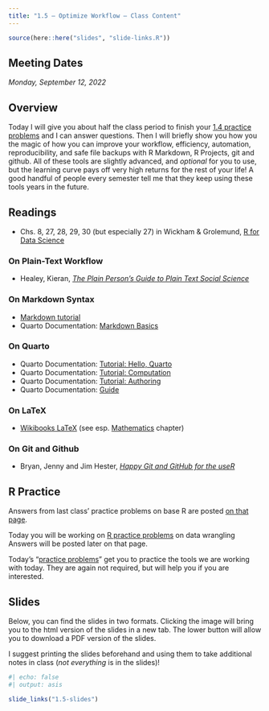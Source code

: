 ```yaml
---
title: "1.5 — Optimize Workflow — Class Content"
---
```


```r
source(here::here("slides", "slide-links.R"))
```

::: {.callout-note appearance="minimal"}
# Meeting Dates

*Monday, September 12, 2022*
:::

## <i class="fas fa-info-circle fa-lg"></i> Overview

Today I will give you about half the class period to finish your [1.4 practice problems](/r/1.5-r) and I can answer questions. Then I will briefly show you how you the magic of how you can improve your workflow, efficiency, automation, reproducibility, and safe file backups with R Markdown, R Projects, git and github. All of these tools are slightly advanced, and *optional* for you to use, but the learning curve pays off very high returns for the rest of your life! A good handful of people every semester tell me that they keep using these tools years in the future.

## <i class="fas fa-book-reader fa-lg"></i> Readings

- <i class="fas fa-external-link-square-alt"></i> Chs. 8, 27, 28, 29, 30 (but especially 27) in Wickham & Grolemund, [R for Data Science](http://r4ds.had.co.nz/)

### On Plain-Text Workflow

- Healey, Kieran, [*The Plain Person’s Guide to Plain Text Social Science*](http://plain-text.co/)

### On Markdown Syntax

- [Markdown tutorial](https://www.markdowntutorial.com/)
- Quarto Documentation: [Markdown Basics](https://quarto.org/docs/authoring/markdown-basics.html)

### On Quarto
- Quarto Documentation: [Tutorial: Hello, Quarto](https://quarto.org/docs/get-started/hello/rstudio.html)
- Quarto Documentation: [Tutorial: Computation](https://quarto.org/docs/get-started/computations/rstudio.html)
- Quarto Documentation: [Tutorial: Authoring](https://quarto.org/docs/get-started/authoring/rstudio.html)
- Quarto Documentation: [Guide](https://quarto.org/docs/guide/)

### On LaTeX

- [Wikibooks LaTeX](https://en.wikibooks.org/wiki/LaTeX/) (see esp. [Mathematics](https://en.wikibooks.org/wiki/LaTeX/) chapter)

### On Git and Github

- Bryan, Jenny and Jim Hester, [*Happy Git and GitHub for the useR*](https://happygitwithr.com/)

## <i class="fas fa-registered"></i> R Practice

Answers from last class' practice problems on base R are posted [on that page](/r/1.3-r).

Today you will be working on [R practice problems](/r/1.4-r) on data wrangling Answers will be posted later on that page. 

Today’s "[practice problems](/r/1.5-r)" get you to practice the tools we are working with today. They are again not required, but will help you if you are interested.


## <i class="fas fa-chalkboard-teacher"></i> Slides

Below, you can find the slides in two formats. Clicking the image will bring you to the html version of the slides in a new tab. The lower button will allow you to download a PDF version of the slides.

I suggest printing the slides beforehand and using them to take additional notes in class (*not everything* is in the slides)!

```r
#| echo: false
#| output: asis

slide_links("1.5-slides")
```
